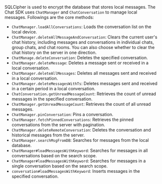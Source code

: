 <PlatformWrapper platform="flutter">

SQLCipher is used to encrypt the database that stores local messages. The Chat SDK uses `ChatManager` and `ChatConversation` to manage local messages. Followings are the core methods:

- `ChatManager.loadAllConversations`: Loads the conversation list on the local device.
- `ChatManager.deleteAllMessageAndConversation`: Clears the current user's chat history, including messages and conversations in individual chats, group chats, and chat rooms. You can also choose whether to clear the chat history on the server in one direction.
- `ChatManage.deleteConversation`: Deletes the specified conversation.
- `ChatManager.deleteMessage`: Deletes a message sent or received in a local conversation.
- `ChatManager.deleteAllMessages`: Deletes all messages sent and received in a local conversation.
- `ChatManager.deleteMessagesWithTs`: Deletes messages sent and received in a certain period in a local conversation.
- `ChatConversation.getUnreadMessageCount`: Retrieves the count of unread messages in the specified conversation.
- `ChatManager.getUnreadMessageCount`: Retrieves the count of all unread messages.
- `ChatManager.pinConversation`: Pins a conversation.
- `ChatManager.fetchPinnedConversations`: Retrieves the pinned conversations from the server with pagination.
- `ChatManager.deleteRemoteConversation`: Deletes the conversation and historical messages from the server.
- `ChatManager.searchMsgFromDB`: Searches for messages from the local database.
- `ChatManager#loadMessagesWithKeyword`: Searches for messages in all conversations based on the search scope.
- `ChatManager#loadMessagesWithKeyword`: Searches for messages in a single conversation based on the search scope.
- `conversation#loadMessagesWithKeyword`: Inserts messages in the specified conversation.

</PlatformWrapper>